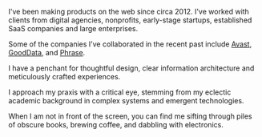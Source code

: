 I've been making products on the web since circa 2012. I've worked with clients from digital agencies, nonprofits, early-stage startups, established SaaS companies and large enterprises.

Some of the companies I’ve collaborated in the recent past include [Avast](https://avast.com/), [GoodData](https://gooddata.com/), and [Phrase](https://phrase.com/).

I have a penchant for thoughtful design, clear information architecture and meticulously crafted experiences.

I approach my praxis with a critical eye, stemming from my eclectic academic background in complex systems and emergent technologies.

When I am not in front of the screen, you can find me sifting through piles of obscure books, brewing coffee, and dabbling with electronics.